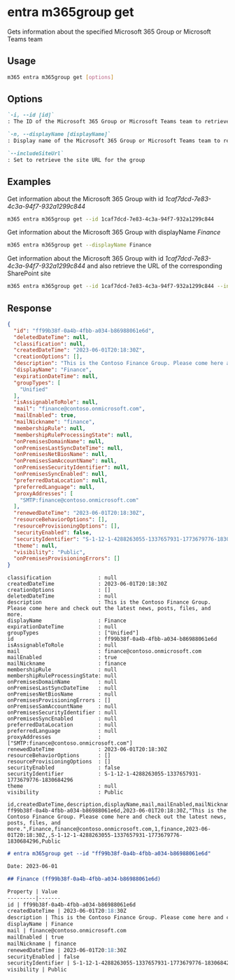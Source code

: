 
# entra m365group get

Gets information about the specified Microsoft 365 Group or Microsoft Teams team

## Usage

```sh
m365 entra m365group get [options]
```

## Options

```md definition-list
`-i, --id [id]`
: The ID of the Microsoft 365 Group or Microsoft Teams team to retrieve information for. Specify either `id` or `displayName`, but not both.

`-n, --displayName [displayName]`
: Display name of the Microsoft 365 Group or Microsoft Teams team to retrieve information for. Specify either `id` or `displayName`, but not both.

`--includeSiteUrl`
: Set to retrieve the site URL for the group
```

<Global />

## Examples

Get information about the Microsoft 365 Group with id _1caf7dcd-7e83-4c3a-94f7-932a1299c844_

```sh
m365 entra m365group get --id 1caf7dcd-7e83-4c3a-94f7-932a1299c844
```

Get information about the Microsoft 365 Group with displayName _Finance_

```sh
m365 entra m365group get --displayName Finance
```

Get information about the Microsoft 365 Group with id _1caf7dcd-7e83-4c3a-94f7-932a1299c844_ and also retrieve the URL of the corresponding SharePoint site

```sh
m365 entra m365group get --id 1caf7dcd-7e83-4c3a-94f7-932a1299c844 --includeSiteUrl
```

## Response

<Tabs>
  <TabItem value="JSON">

  ```json
  {
    "id": "ff99b38f-0a4b-4fbb-a034-b86988061e6d",
    "deletedDateTime": null,
    "classification": null,
    "createdDateTime": "2023-06-01T20:18:30Z",
    "creationOptions": [],
    "description": "This is the Contoso Finance Group. Please come here and check out the latest news, posts, files, and more.",
    "displayName": "Finance",
    "expirationDateTime": null,
    "groupTypes": [
      "Unified"
    ],
    "isAssignableToRole": null,
    "mail": "finance@contoso.onmicrosoft.com",
    "mailEnabled": true,
    "mailNickname": "finance",
    "membershipRule": null,
    "membershipRuleProcessingState": null,
    "onPremisesDomainName": null,
    "onPremisesLastSyncDateTime": null,
    "onPremisesNetBiosName": null,
    "onPremisesSamAccountName": null,
    "onPremisesSecurityIdentifier": null,
    "onPremisesSyncEnabled": null,
    "preferredDataLocation": null,
    "preferredLanguage": null,
    "proxyAddresses": [
      "SMTP:finance@contoso.onmicrosoft.com"
    ],
    "renewedDateTime": "2023-06-01T20:18:30Z",
    "resourceBehaviorOptions": [],
    "resourceProvisioningOptions": [],
    "securityEnabled": false,
    "securityIdentifier": "S-1-12-1-4288263055-1337657931-1773679776-1830684296",
    "theme": null,
    "visibility": "Public",
    "onPremisesProvisioningErrors": []
  }
  ```

  </TabItem>
  <TabItem value="Text">

  ```text
  classification               : null
  createdDateTime              : 2023-06-01T20:18:30Z
  creationOptions              : []
  deletedDateTime              : null
  description                  : This is the Contoso Finance Group. Please come here and check out the latest news, posts, files, and more.
  displayName                  : Finance
  expirationDateTime           : null
  groupTypes                   : ["Unified"]
  id                           : ff99b38f-0a4b-4fbb-a034-b86988061e6d
  isAssignableToRole           : null
  mail                         : finance@contoso.onmicrosoft.com
  mailEnabled                  : true
  mailNickname                 : finance
  membershipRule               : null
  membershipRuleProcessingState: null
  onPremisesDomainName         : null
  onPremisesLastSyncDateTime   : null
  onPremisesNetBiosName        : null
  onPremisesProvisioningErrors : []
  onPremisesSamAccountName     : null
  onPremisesSecurityIdentifier : null
  onPremisesSyncEnabled        : null
  preferredDataLocation        : null
  preferredLanguage            : null
  proxyAddresses               : ["SMTP:finance@contoso.onmicrosoft.com"]
  renewedDateTime              : 2023-06-01T20:18:30Z
  resourceBehaviorOptions      : []
  resourceProvisioningOptions  : []
  securityEnabled              : false
  securityIdentifier           : S-1-12-1-4288263055-1337657931-1773679776-1830684296
  theme                        : null
  visibility                   : Public
  ```

  </TabItem>
  <TabItem value="CSV">

  ```csv
  id,createdDateTime,description,displayName,mail,mailEnabled,mailNickname,renewedDateTime,securityEnabled,securityIdentifier,visibility
  ff99b38f-0a4b-4fbb-a034-b86988061e6d,2023-06-01T20:18:30Z,"This is the Contoso Finance Group. Please come here and check out the latest news, posts, files, and more.",Finance,finance@contoso.onmicrosoft.com,1,finance,2023-06-01T20:18:30Z,,S-1-12-1-4288263055-1337657931-1773679776-1830684296,Public
  ```

  </TabItem>
  <TabItem value="Markdown">

  ```md
  # entra m365group get --id "ff99b38f-0a4b-4fbb-a034-b86988061e6d"

  Date: 2023-06-01

  ## Finance (ff99b38f-0a4b-4fbb-a034-b86988061e6d)

  Property | Value
  ---------|-------
  id | ff99b38f-0a4b-4fbb-a034-b86988061e6d
  createdDateTime | 2023-06-01T20:18:30Z
  description | This is the Contoso Finance Group. Please come here and check out the latest news, posts, files, and more.
  displayName | Finance
  mail | finance@contoso.onmicrosoft.com
  mailEnabled | true
  mailNickname | finance
  renewedDateTime | 2023-06-01T20:18:30Z
  securityEnabled | false
  securityIdentifier | S-1-12-1-4288263055-1337657931-1773679776-1830684296
  visibility | Public
  ```

  </TabItem>
</Tabs>
